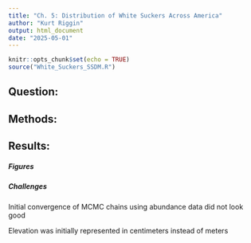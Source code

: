 ```yaml
---
title: "Ch. 5: Distribution of White Suckers Across America"
author: "Kurt Riggin"
output: html_document
date: "2025-05-01"
---
```


```r
knitr::opts_chunk$set(echo = TRUE)
source("White_Suckers_SSDM.R")
```

## Question: 



## Methods:



## Results:

##### Figures

##### Challenges

Initial convergence of MCMC chains using abundance data did not look good



Elevation was initially represented in centimeters instead of meters


